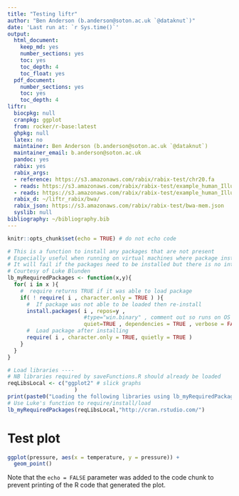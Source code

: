 ```yaml
---
title: "Testing liftr"
author: "Ben Anderson (b.anderson@soton.ac.uk `@dataknut`)"
date: 'Last run at: `r Sys.time()`'
output:
  html_document:
    keep_md: yes
    number_sections: yes
    toc: yes
    toc_depth: 4
    toc_float: yes
  pdf_document:
    number_sections: yes
    toc: yes
    toc_depth: 4
liftr:
  biocpkg: null
  cranpkg: ggplot
  from: rocker/r-base:latest
  ghpkg: null
  latex: no
  maintainer: Ben Anderson (b.anderson@soton.ac.uk `@dataknut`)
  maintainer_email: b.anderson@soton.ac.uk
  pandoc: yes
  rabix: yes
  rabix_args:
  - reference: https://s3.amazonaws.com/rabix/rabix-test/chr20.fa
  - reads: https://s3.amazonaws.com/rabix/rabix-test/example_human_Illumina.pe_1.fastq
  - reads: https://s3.amazonaws.com/rabix/rabix-test/example_human_Illumina.pe_2.fastq
  rabix_d: ~/liftr_rabix/bwa/
  rabix_json: https://s3.amazonaws.com/rabix/rabix-test/bwa-mem.json
  syslib: null
bibliography: ~/bibliography.bib
---
```

```r
knitr::opts_chunk$set(echo = TRUE) # do not echo code
```

```r
# This is a function to install any packages that are not present
# Especially useful when running on virtual machines where package installation is not persistent. Like UoS sve :-(
# It will fail if the packages need to be installed but there is no internet access
# Courtesy of Luke Blunden
lb_myRequiredPackages <- function(x,y){
  for( i in x ){
    #  require returns TRUE if it was able to load package
    if( ! require( i , character.only = TRUE ) ){
      #  If package was not able to be loaded then re-install
      install.packages( i , repos=y , 
                        #type="win.binary" , comment out so runs on OS X etc
                        quiet=TRUE , dependencies = TRUE , verbose = FALSE )
      #  Load package after installing
      require( i , character.only = TRUE, quietly = TRUE )
    }
  }
}
```

```r
# Load libraries ----
# NB libraries required by saveFunctions.R should already be loaded
reqLibsLocal <- c("ggplot2" # slick graphs
                     )
print(paste0("Loading the following libraries using lb_myRequiredPackages: ", reqLibsLocal))
# Use Luke's function to require/install/load
lb_myRequiredPackages(reqLibsLocal,"http://cran.rstudio.com/")
```


# Test plot

```r
ggplot(pressure, aes(x = temperature, y = pressure)) + 
  geom_point()
```

Note that the `echo = FALSE` parameter was added to the code chunk to prevent printing of the R code that generated the plot.
